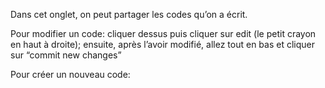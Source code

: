 
Dans cet onglet, on peut partager les codes qu'on a écrit.

Pour modifier un code: cliquer dessus puis cliquer sur edit (le petit crayon en haut à droite); ensuite, après l'avoir modifié, allez tout en bas et cliquer sur "commit new changes"


Pour créer un nouveau code: 
